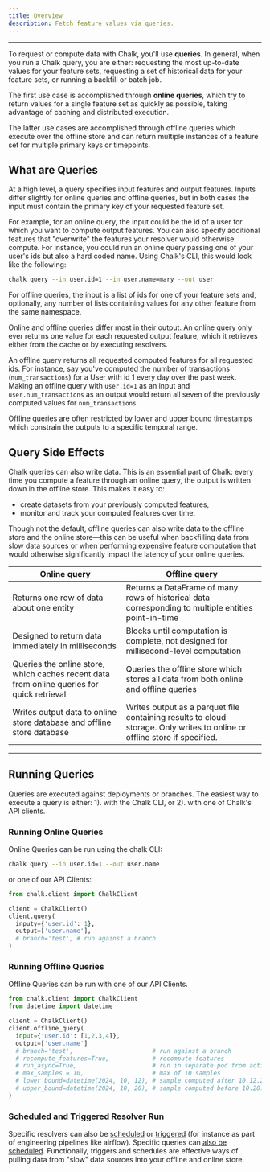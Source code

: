 ```yaml
---
title: Overview
description: Fetch feature values via queries.
---
```


---

To request or compute data with Chalk, you'll use **queries**. In general,
when you run a Chalk query, you are either: requesting the most up-to-date
values for your feature sets, requesting a set of historical data
for your feature sets, or running a backfill or batch job.

The first use case is accomplished through **online queries**, which try to
return values for a single feature set as quickly as possible, taking
advantage of caching and distributed execution.

The latter use cases are accomplished through offline queries which execute
over the offline store and can return multiple instances of a feature set
for multiple primary keys or timepoints.

## What are Queries

At a high level, a query specifies input features and output features.
Inputs differ slightly for online queries and offline queries, but in both
cases the input must contain the primary key of your requested feature set.

For example, for an online query, the input could be the id of a user for
which you want to compute output features. You can also specify additional
features that "overwrite" the features your resolver would otherwise compute.
For instance, you could run an online query passing one of your user's ids but also
a hard coded name. Using Chalk's CLI, this would look like the following:

```sh
chalk query --in user.id=1 --in user.name=mary --out user
```

For offline queries, the input is a list of ids for one of your feature
sets and, optionally, any number of lists containing values for any other
feature from the same namespace.

Online and offline queries differ most in their output. An online
query only ever returns one value for each requested output feature, which
it retrieves either from the cache or by executing resolvers.

An offline query returns all requested computed features for all requested ids.
For instance, say you've computed the number of transactions (`num_transactions`)
for a User with id 1 every day over the past week. Making an offline query
with `user.id=1` as an input and `user.num_transactions` as an output would
return all seven of the previously computed values for `num_transactions`.

Offline queries are often restricted by lower and upper bound timestamps
which constrain the outputs to a specific temporal range.

## Query Side Effects

Chalk queries can also write data. This is an essential part of
Chalk: every time you compute a feature through an online query, the
output is written down in the offline store. This makes it easy to:

- create datasets from your previously computed features,
- monitor and track your computed features over time.

Though not the default, offline queries can also write data to the
offline store and the online store—this can be useful when backfilling
data from slow data sources or when performing expensive feature computation that
would otherwise significantly impact the latency of your online queries.

| Online query                                                                               | Offline query                                                                                                                             |
| ------------------------------------------------------------------------------------------ | ----------------------------------------------------------------------------------------------------------------------------------------- |
| Returns one row of data about one entity                                                   | Returns a DataFrame of many rows of historical data corresponding to multiple entities point-in-time                                      |
| Designed to return data immediately in milliseconds                                        | Blocks until computation is complete, not designed for millisecond-level computation                                                      |
| Queries the online store, which caches recent data from online queries for quick retrieval | Queries the offline store which stores all data from both online and offline queries                                                      |
| Writes output data to online store database and offline store database                     | Writes output as a parquet file containing results to cloud storage. Only writes to online or offline store if specified.                 |

---

## Running Queries

Queries are executed against deployments or branches. The easiest way to execute
a query is either: 1). with the Chalk CLI, or 2). with one of Chalk's API
clients.

### Running Online Queries

Online Queries can be run using the chalk CLI:

```bash
chalk query --in user.id=1 --out user.name
```

or one of our API Clients:

```python
from chalk.client import ChalkClient

client = ChalkClient()
client.query(
  inputy={'user.id': 1},
  output=['user.name'],
  # branch='test', # run against a branch
)
```

### Running Offline Queries

Offline Queries can be run with one of our API Clients.

```python
from chalk.client import ChalkClient
from datetime import datetime

client = ChalkClient()
client.offline_query(
  input={'user.id': [1,2,3,4]},
  output=['user.name']
  # branch='test',                      # run against a branch
  # recompute_features=True,            # recompute features
  # run_async=True,                     # run in separate pod from active deployment
  # max_samples = 10,                   # max of 10 samples
  # lower_bound=datetime(2024, 10, 12), # sample computed after 10.12.2024
  # upper_bound=datetime(2024, 10, 20), # sample computed before 10.20.2024
)
```

### Scheduled and Triggered Resolver Run

Specific resolvers can also be [scheduled](/docs/resolver-cron) or [triggered](/docs/runs) (for instance as part of engineering pipelines like airflow).
Specific queries can [also be scheduled](/docs/changelog#scheduled-queries). Functionally, triggers and schedules are effective ways of pulling data from
"slow" data sources into your offline and online store.
